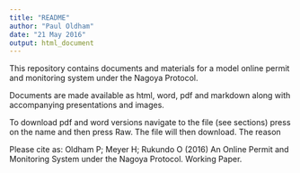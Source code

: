 ```yaml
---
title: "README"
author: "Paul Oldham"
date: "21 May 2016"
output: html_document
---
```

This repository contains documents and materials for a model online permit and monitoring system under the Nagoya Protocol. 

Documents are made available as html, word, pdf and markdown along with accompanying presentations and images.

To download pdf and word versions navigate to the file (see sections) press on the name and then press Raw. The file will then download. The reason 

Please cite as: Oldham P; Meyer H; Rukundo O (2016) An Online Permit and Monitoring System under the Nagoya Protocol. Working Paper. 